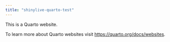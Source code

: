 ```yaml
---
title: "shinylive-quarto-test"
---
```


This is a Quarto website.

To learn more about Quarto websites visit <https://quarto.org/docs/websites>.
